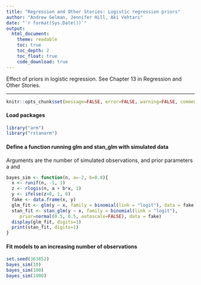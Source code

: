 ```yaml
---
title: "Regression and Other Stories: Logistic regression priors"
author: "Andrew Gelman, Jennifer Hill, Aki Vehtari"
date: "`r format(Sys.Date())`"
output:
  html_document:
    theme: readable
    toc: true
    toc_depth: 2
    toc_float: true
    code_download: true
---
```

Effect of priors in logistic regression. See Chapter 13 in
Regression and Other Stories.

-------------


```r
knitr::opts_chunk$set(message=FALSE, error=FALSE, warning=FALSE, comment=NA)
```

#### Load packages

```r
library("arm")
library("rstanarm")
```

#### Define a function running glm and stan_glm with simulated data<br>
Arguments are the number of simulated observations, and prior
parameters a and

```r
bayes_sim <- function(n, a=-2, b=0.8){
  x <- runif(n, -1, 1)
  z <- rlogis(n, a + b*x, 1)
  y <- ifelse(z>0, 1, 0)
  fake <- data.frame(x, y)
  glm_fit <- glm(y ~ x, family = binomial(link = "logit"), data = fake)
  stan_fit <- stan_glm(y ~ x, family = binomial(link = "logit"),
     prior=normal(0.5, 0.5, autoscale=FALSE), data = fake)
  display(glm_fit, digits=1)
  print(stan_fit, digits=1)
}
```

#### Fit models to an increasing number of observations

```r
set.seed(363852)
bayes_sim(10)
bayes_sim(100)
bayes_sim(1000)
```

